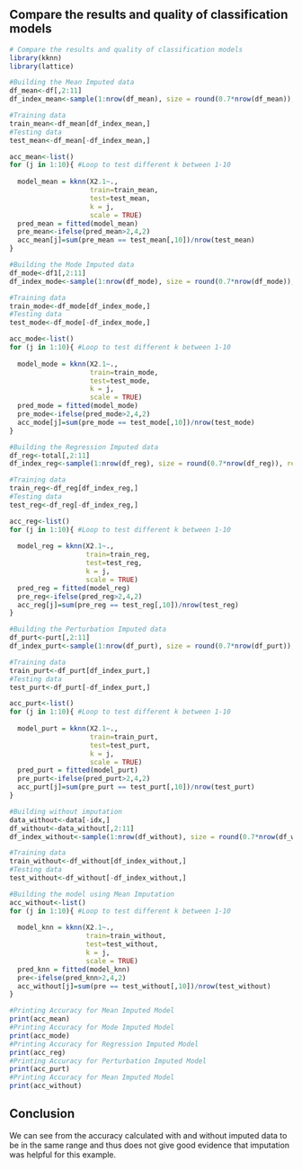 ## Compare the results and quality of classification models

```{r message=FALSE, warning=FALSE}

# Compare the results and quality of classification models
library(kknn)
library(lattice)

#Building the Mean Imputed data
df_mean<-df[,2:11]
df_index_mean<-sample(1:nrow(df_mean), size = round(0.7*nrow(df_mean)), replace=FALSE)

#Training data
train_mean<-df_mean[df_index_mean,]
#Testing data
test_mean<-df_mean[-df_index_mean,]

acc_mean<-list()
for (j in 1:10){ #Loop to test different k between 1-10
  
  model_mean = kknn(X2.1~.,
                    train=train_mean,
                    test=test_mean,
                    k = j,
                    scale = TRUE)
  pred_mean = fitted(model_mean)
  pre_mean<-ifelse(pred_mean>2,4,2)
  acc_mean[j]=sum(pre_mean == test_mean[,10])/nrow(test_mean)
}

#Building the Mode Imputed data
df_mode<-df1[,2:11]
df_index_mode<-sample(1:nrow(df_mode), size = round(0.7*nrow(df_mode)), replace=FALSE)

#Training data
train_mode<-df_mode[df_index_mode,]
#Testing data
test_mode<-df_mode[-df_index_mode,]

acc_mode<-list()
for (j in 1:10){ #Loop to test different k between 1-10
  
  model_mode = kknn(X2.1~.,
                    train=train_mode,
                    test=test_mode,
                    k = j,
                    scale = TRUE)
  pred_mode = fitted(model_mode)
  pre_mode<-ifelse(pred_mode>2,4,2)
  acc_mode[j]=sum(pre_mode == test_mode[,10])/nrow(test_mode)
}

#Building the Regression Imputed data
df_reg<-total[,2:11]
df_index_reg<-sample(1:nrow(df_reg), size = round(0.7*nrow(df_reg)), replace=FALSE)

#Training data
train_reg<-df_reg[df_index_reg,]
#Testing data
test_reg<-df_reg[-df_index_reg,]

acc_reg<-list()
for (j in 1:10){ #Loop to test different k between 1-10
  
  model_reg = kknn(X2.1~.,
                   train=train_reg,
                   test=test_reg,
                   k = j,
                   scale = TRUE)
  pred_reg = fitted(model_reg)
  pre_reg<-ifelse(pred_reg>2,4,2)
  acc_reg[j]=sum(pre_reg == test_reg[,10])/nrow(test_reg)
}

#Building the Perturbation Imputed data
df_purt<-purt[,2:11]
df_index_purt<-sample(1:nrow(df_purt), size = round(0.7*nrow(df_purt)), replace=FALSE)

#Training data
train_purt<-df_purt[df_index_purt,]
#Testing data
test_purt<-df_purt[-df_index_purt,]

acc_purt<-list()
for (j in 1:10){ #Loop to test different k between 1-10
  
  model_purt = kknn(X2.1~.,
                    train=train_purt,
                    test=test_purt,
                    k = j,
                    scale = TRUE)
  pred_purt = fitted(model_purt)
  pre_purt<-ifelse(pred_purt>2,4,2)
  acc_purt[j]=sum(pre_purt == test_purt[,10])/nrow(test_purt)
}

#Building without imputation
data_without<-data[-idx,]
df_without<-data_without[,2:11]
df_index_without<-sample(1:nrow(df_without), size = round(0.7*nrow(df_without)), replace=FALSE)

#Training data
train_without<-df_without[df_index_without,]
#Testing data
test_without<-df_without[-df_index_without,]

#Building the model using Mean Imputation
acc_without<-list()
for (j in 1:10){ #Loop to test different k between 1-10
  
  model_knn = kknn(X2.1~.,
                   train=train_without,
                   test=test_without,
                   k = j,
                   scale = TRUE)
  pred_knn = fitted(model_knn)
  pre<-ifelse(pred_knn>2,4,2)
  acc_without[j]=sum(pre == test_without[,10])/nrow(test_without)
}

#Printing Accuracy for Mean Imputed Model
print(acc_mean)
#Printing Accuracy for Mode Imputed Model
print(acc_mode)
#Printing Accuracy for Regression Imputed Model
print(acc_reg)
#Printing Accuracy for Perturbation Imputed Model
print(acc_purt)
#Printing Accuracy for Mean Imputed Model
print(acc_without)
```

## Conclusion

We can see from the accuracy calculated with and without imputed data to be in 
the same range and thus does not give good evidence that imputation was helpful 
for this example.